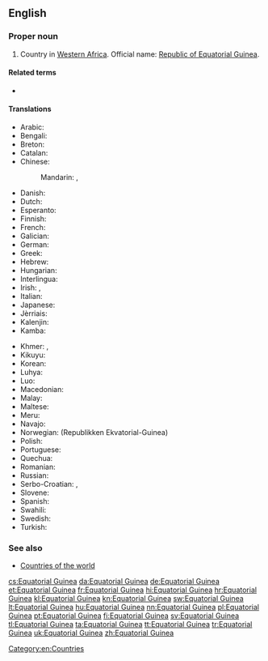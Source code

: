 ==English==
{{wikipedia}}

===Proper noun===
{{en-proper noun|head=[[equatorial|Equatorial]] [[Guinea]]}}

# Country in [[Western Africa]]. Official name: [[Republic of Equatorial Guinea]].

====Related terms====
* {{l/en|Equatoguinean}}

====Translations====
{{trans-top|country in Western Africa}}
* Arabic: {{t|ar|غينيا الاستوائية|f|tr=ghinya al-istiwa'íyya}}
* Bengali: {{t|bn|বিষুবীয় গিনি}}
* Breton: {{t|br|Ginea ar C'heheder}}
* Catalan: {{t+|ca|Guinea Equatorial|f}}
* Chinese:
*: Mandarin: {{t|cmn|赤道幾內亞|sc=Hani}}, {{t+|cmn|赤道几内亚|tr=Chìdào Jīnèiyà|sc=Hani}}
* Danish: {{t|da|Ækvatorialguinea}}
* Dutch: {{t+|nl|Equatoriaal-Guinea}}
* Esperanto: {{t|eo|Ekvatora Gvineo}}
* Finnish: {{t+|fi|Päiväntasaajan Guinea}}
* French: {{t+|fr|Guinée équatoriale|f}}
* Galician: {{t+|gl|Guinea Ecuatorial|f}}
* German: {{t+|de|Äquatorialguinea|n}}
* Greek: {{t|el|Ισημερινή Γουινέα|f|tr=Isimeriní Gouinéa}}
* Hebrew: {{t|he|גינאת המשוונית|f|tr=gine'a ha-mashvanít}}
* Hungarian: {{t|hu|Egyenlítői Guinea}}
* Interlingua: {{t|ia|Guinea Equatorial}}
* Irish: {{t|ga|Guine Mheánchiorclach|f|alt=An Ghuine Mheánchiorclach}}, {{t|ga|Poblacht na Guine Meánchiorclaí|f}}
* Italian: {{t|it|Guinea Equatoriale}}
* Japanese: {{t|ja|赤道ギニア|tr=Sekidō Ginia}}
* Jèrriais: {{t|roa-jer|Dginnée d'l'Êquateur|f}}
* Kalenjin: {{t|kln|Ginikweta}}
* Kamba: {{t|kam|Ginekweta}}
{{trans-mid}}
* Khmer: {{t|km|ហ្គីណេអេក្វាទ័រ|tr=gi nei e kva tour|sc=Khmr}}, {{t|km|ហ្គីណេខ្សែភូមធ្យៈ|tr=gi nei khseh phoo math thyeak|sc=Khmr}}
* Kikuyu: {{t|ki|Ginikweta}}
* Korean: {{t+|ko|적도 기니|tr=Jeokdo Gini|sc=Hang}}
* Luhya: {{t|luy|Ginikweta}}
* Luo: {{t|luo|Ginikweta}}
* Macedonian: {{t|mk|Екваторијална Гвинеја|f|tr=Ekvatorijálna Gvinéja}}
* Malay: {{t|ms|Guinea Khatulistiwa}}
* Maltese: {{t|mt|Gwinea Ekwatorjali}}
* Meru: {{t|mer|Ginekweta}}
* Navajo: {{t|nv|Gíní Nahasdzáán Ałníiʼgi Siʼánígíí}}
* Norwegian: {{t+|no|Ekvatorial-Guinea}} (Republikken Ekvatorial-Guinea)
* Polish: {{t+|pl|Gwinea Równikowa}}
* Portuguese: {{t+|pt|Guiné Equatorial|f}}
* Quechua: {{t|qu|Chawpipacha Khiniya}}
* Romanian: {{t|ro|Guineea Ecuatorial|f}}
* Russian: {{t|ru|Экваториальная Гвинея|f|tr=Ekvatoriál'naja Gvinéja}}
* Serbo-Croatian: {{t|sh|Ekvatorska Gvineja|f}}, {{t|sh|Ekvatorijalna Gvineja|f}}
* Slovene: {{t|sl|Ekvatoriálna Gvinêja|f}}
* Spanish: {{t+|es|Guinea Ecuatorial|f}}
* Swahili: {{t+|sw|Ginekweta}}
* Swedish: {{t+|sv|Ekvatorialguinea}}
* Turkish: {{t+|tr|Ekvator Ginesi}}
{{trans-bottom}}

===See also===
* [[Appendix:Countries of the world|Countries of the world]]

[[Category:en:Countries]]

[[cs:Equatorial Guinea]]
[[da:Equatorial Guinea]]
[[de:Equatorial Guinea]]
[[et:Equatorial Guinea]]
[[fr:Equatorial Guinea]]
[[hi:Equatorial Guinea]]
[[hr:Equatorial Guinea]]
[[kl:Equatorial Guinea]]
[[kn:Equatorial Guinea]]
[[sw:Equatorial Guinea]]
[[lt:Equatorial Guinea]]
[[hu:Equatorial Guinea]]
[[nn:Equatorial Guinea]]
[[pl:Equatorial Guinea]]
[[pt:Equatorial Guinea]]
[[fi:Equatorial Guinea]]
[[sv:Equatorial Guinea]]
[[tl:Equatorial Guinea]]
[[ta:Equatorial Guinea]]
[[tt:Equatorial Guinea]]
[[tr:Equatorial Guinea]]
[[uk:Equatorial Guinea]]
[[zh:Equatorial Guinea]]